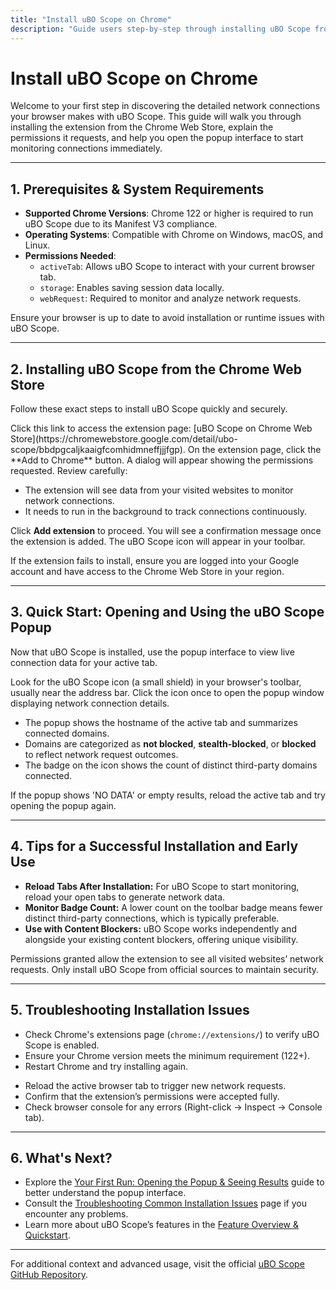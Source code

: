 ```yaml
---
title: "Install uBO Scope on Chrome"
description: "Guide users step-by-step through installing uBO Scope from the Chrome Web Store. Include permissions requested by the extension, tips for a successful install, and a quick start to opening the popup once the extension is active."
---
```


# Install uBO Scope on Chrome

Welcome to your first step in discovering the detailed network connections your browser makes with uBO Scope. This guide will walk you through installing the extension from the Chrome Web Store, explain the permissions it requests, and help you open the popup interface to start monitoring connections immediately.

---

## 1. Prerequisites & System Requirements

- **Supported Chrome Versions**: Chrome 122 or higher is required to run uBO Scope due to its Manifest V3 compliance.
- **Operating Systems**: Compatible with Chrome on Windows, macOS, and Linux.
- **Permissions Needed**:
  - `activeTab`: Allows uBO Scope to interact with your current browser tab.
  - `storage`: Enables saving session data locally.
  - `webRequest`: Required to monitor and analyze network requests.

<Tip>
Ensure your browser is up to date to avoid installation or runtime issues with uBO Scope.
</Tip>

---

## 2. Installing uBO Scope from the Chrome Web Store

Follow these exact steps to install uBO Scope quickly and securely.

<Steps>
<Step title="Open the uBO Scope Chrome Web Store page">
Click this link to access the extension page: [uBO Scope on Chrome Web Store](https://chromewebstore.google.com/detail/ubo-scope/bbdpgcaljkaaigfcomhidmneffjjjfgp).
</Step>
<Step title="Click 'Add to Chrome'">
On the extension page, click the **Add to Chrome** button.
</Step>
<Step title="Confirm installation">
A dialog will appear showing the permissions requested. Review carefully:

- The extension will see data from your visited websites to monitor network connections.
- It needs to run in the background to track connections continuously.

Click **Add extension** to proceed.
</Step>
<Step title="Wait for installation to complete">
You will see a confirmation message once the extension is added. The uBO Scope icon will appear in your toolbar.
</Step>
</Steps>

<Note>
If the extension fails to install, ensure you are logged into your Google account and have access to the Chrome Web Store in your region.
</Note>

---

## 3. Quick Start: Opening and Using the uBO Scope Popup

Now that uBO Scope is installed, use the popup interface to view live connection data for your active tab.

<Steps>
<Step title="Locate the uBO Scope icon">
Look for the uBO Scope icon (a small shield) in your browser's toolbar, usually near the address bar.
</Step>
<Step title="Open the popup panel">
Click the icon once to open the popup window displaying network connection details.
</Step>
<Step title="Interpret the data">

- The popup shows the hostname of the active tab and summarizes connected domains.
- Domains are categorized as **not blocked**, **stealth-blocked**, or **blocked** to reflect network request outcomes.
- The badge on the icon shows the count of distinct third-party domains connected.

</Step>
</Steps>

<Check>
If the popup shows 'NO DATA' or empty results, reload the active tab and try opening the popup again.
</Check>

---

## 4. Tips for a Successful Installation and Early Use

- **Reload Tabs After Installation:** For uBO Scope to start monitoring, reload your open tabs to generate network data.
- **Monitor Badge Count:** A lower count on the toolbar badge means fewer distinct third-party connections, which is typically preferable.
- **Use with Content Blockers:** uBO Scope works independently and alongside your existing content blockers, offering unique visibility.

<Warning>
Permissions granted allow the extension to see all visited websites’ network requests. Only install uBO Scope from official sources to maintain security.
</Warning>

---

## 5. Troubleshooting Installation Issues

<Accordion title="Extension Does Not Appear After Installation">

- Check Chrome's extensions page (`chrome://extensions/`) to verify uBO Scope is enabled.
- Ensure your Chrome version meets the minimum requirement (122+).
- Restart Chrome and try installing again.

</Accordion>

<Accordion title="Popup Shows No Data or Empty Results">

- Reload the active browser tab to trigger new network requests.
- Confirm that the extension’s permissions were accepted fully.
- Check browser console for any errors (Right-click → Inspect → Console tab).

</Accordion>

---

## 6. What's Next?

- Explore the [Your First Run: Opening the Popup & Seeing Results](https://your-docs-url/getting-started/setup-begin/first-launch) guide to better understand the popup interface.
- Consult the [Troubleshooting Common Installation Issues](https://your-docs-url/getting-started/troubleshoot-validate/troubleshooting-install) page if you encounter any problems.
- Learn more about uBO Scope’s features in the [Feature Overview & Quickstart](https://your-docs-url/overview/architecture-and-core-concepts/feature-overview).

---

For additional context and advanced usage, visit the official [uBO Scope GitHub Repository](https://github.com/gorhill/uBO-Scope).
